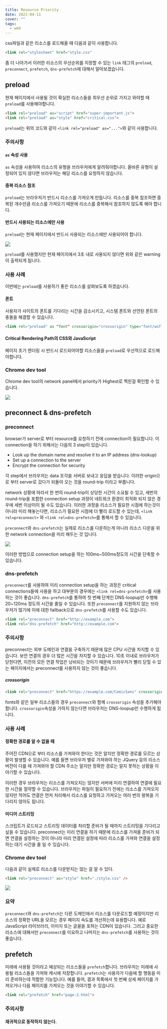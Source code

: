 ```yaml
---
title: Resource Priority
date: 2021-04-11
cover: ""
tags:
  - web
---
```



css파일과 같은 리소스를 로드해올 때 다음과 같이 사용합니다.

```html
<link rel="stylesheet" href="style.css"
```

좀 더 나아가서 이러한 리소스의 우선순위를 지정할 수 있는 `link` 태그의 `preload`, `preconnect`, `prefetch`, `dns-prefetch`에 대해서 알아보겠습니다.

## preload

현재 페이지에서 사용될 것이 확실한 리소스들을 최우선 순위로 가지고 와야할 때 `preload`를 사용해야합니다.

```html
<link rel="preload" as="script" href="super-important.js">
<link rel="preload" as="style" href="critical.css">
```

`preload`는 위의 코드와 같이 `<link rel="preload" as="...">`와 같이 사용합니다.

### 주의사항

#### `as` 속성 사용

`as` 속성을 사용하여 리소스의 유형을 브라우저에게 알려줘야합니다. 올바른 유형이 설정되어 있지 않다면 브라우저는 해당 리소스를 요청하지 않습니다.

#### 중복 리소스 참조

`preload`는 브라우저가 반드시 리소스를 가져오게 만듭니다. 리소스를 중복 참조하면 중복된 개수만큼 리소스를 가져오기 때문에 리소스를 중복해서 참조하지 않도록 해야 합니다.

#### 반드시 사용되는 리소스에만 사용

`preload`는 현재 페이지에서 반드시 사용되는 리소스에만 사용되어야 합니다.

![](/images/preload-warning.png)

`preload`를 사용했지만 현재 페이지에서 3초 내로 사용되지 않다면 위와 같은 warning이 출력되게 됩니다.

### 사용 사례

이번에는 `preload`를 사용하기 좋은 리소스를 살펴보도록 하겠습니다.

#### 폰트

사용자가 사이트의 폰트를 기다리는 시간을 감소시키고, 시스템 폰트와 선언된 폰트의 충돌을 해결할 수 있습니다.

```html
<link rel="preload" as "font" crossorigin="crossorigin" type="font/woff2" href="myfont.woff2">
```

#### Critical Rendering Path의 CSS와 JavaScript

페이지 초기 렌더링 시 반드시 로드되어야할 리소스들을 `preload`로 우선적으로 로드해야합니다.

### Chrome dev tool

Chrome dev tool의 network panel에서 priority가 Highest로 찍힌걸 확인할 수 있습니다.

![](/images/preload-highest.png)

## preconnect & dns-prefetch

### preconnect

browser가 server로 부터 resource를 요청하기 전에 connection이 필요합니다. 이 connection을 하기 위해서는 다음의 3 step이 있습니다.

* Look up the domain name and resolve it to an IP address (dns-lookup)
* Set up a connection to the server
* Encrypt the connection for security

각 step에서 브라우저는 data 조각을 서버로 보내고 응답을 받습니다. 이러한 origin으로 부터 server로 갔다가 되돌아 오는 것을 round-trip 이라고 부릅니다.

network 상황에 따라서 한 번의 round-trip이 상당한 시간이 소요될 수 있고, 세번의 round-trip을 포함한 connection setup 과정이 네트워크 환경이 최적화 되지 않은 경우에 세번 이상이이 될 수도 있습니다. 이러한 과정을 리소스가 필요한 시점에 하는것이 아니라 미리 해놓는다면, 리소스가 필요한 시점에 더 빨리 로드할 수 있는데, `<link rel=preconnect>` 와 `<link rel=dns-prefetch>`를 통해서 할 수 있습니다.

`preconnect`와 `dns-prefetch`는 실제로 리소스를 다운하는게 아니라 리소스 다운을 위한 network connection을 미리 해두는 것 입니다.

![](/images/preconnect.png)

이러한 방법으로 connection setup을 하는 100ms~500ms정도의 시간을 단축할 수 있습니다.

### dns-prefetch

`preconnect`를 사용하여 미리 connection setup을 하는 과정은 critical connections들에 사용을 하고 대부분의 경우에는 `<link rel=dns-prefetch>`를 사용하는 것이 좋습니다. `dns-prefetch`를 통하여 첫 번째 단계인 DNS-loopup만 수행해 20~120ms 정도의 시간을 줄일 수 있습니다.
또한 `preconnect`를 지원하지 않는 브라우저가 많기에 이에 대한 fallback으로 `dns-prefetch`를 사용할 수도 있습니다.

```html
<link rel="preconnect" href="http://example.com">
<link rel="dns-prefetch" href="http://example.com">
```

### 주의사항

preconnect는 외부 도메인과 연결을 구축하기 때문에 많은 CPU 시간을 차지할 수 있습니다. 보안 연결의 경우 더 많은 시간을 차지할 수 있습니다. 10초 이내로 브라우저가 닫힌다면, 이전의 모든 연결 작업은 낭비되는 것이기 때문에 브라우저가 빨리 닫힐 수 있는 페이지에서는 preconnect를 사용하지 않는 것이 좋습니다.

##### crossorigin

```html
<link rel="preconnect" href="https://example.com/ComicSans" crossorigin>
```

fonts와 같은 일부 리소스들의 경우 `preconnect`와 함께 `crossorigin` 속성을 추가해야합니다.
`crossorigin`속성을 가하지 않는다면 브라우저는 DNS-loopup만 수행하게 됩니다.

### 사용 사례

#### 정확한 경로를 알 수 없을 때

주어진 CDN으로 부터 리소스를 가져와야 한다는 것은 알지만 정확한 경로를 모르는 상황이 발생할 수 있습니다. 예를 들면 브라우저 별로 가져와야 하는 JQuery 등의 리소스 버전이 다를 때 가져와야 할 CDN 주소는 알지만 정확한 경로는 알지 못하는 상황을 이야기할 수 있습니다.

이러한 경우 브라우저는 리소스를 가져오지는 않지만 서버에 미리 연결하여 연결에 필요한 시간을 절약할 수 있습니다. 브라우저는 파일이 필요하기 전에는 리소스를 가져오지 않지만 적어도 연결은 먼저 처리해서 리소스를 요청하고 가져오는 여러 번의 왕복을 기다리지 않아도 됩니다.

#### 미디어 스트리밍

스크립트가 로드되고 스트리밍 데이터를 처리할 준비가 될 때까지 스트리밍을 기다리고 싶을 수 있습니다. preconnect는 미리 연결을 하기 때문에 리소스를 가져올 준비가 되면 연결을 설정하는 것이 아니라 미리 연결된 설정에 따라 리소스를 가져와 연결을 설정하는 대기 시간을 줄 일 수 있습니다.

### Chrome dev tool

다음과 같이 실제로 리소스를 다운받지는 않는 걸 알 수 있다.

```html
<link rel="preconnect" as="style" href="./style.css" />
```

![](/images/preconnect-network.png)

### 요약

`preconnect`와 `dns-prefetch`는 다른 도메인에서 리소스를 다운로드할 예정이지만 리소스의 정확한 URL을 모르는 경우 페이지 속도를 개선하는데 유용합니다. 예로 JavaScript 라이브러리, 이미지 또는 글꼴을 포하는 CDN이 있습니다. 그리고 중요한 리소스에 대해서만 `preconnect`를 이요하고 나머지는 `dns-prefetch`를 사용하는 것이 좋습니다.

## prefetch
미래에 사용될 것이라고 예상되는 리소스들을 `prefetch`합니다. 브라우저는 미래에 사용될 리소스들을 가져와 캐시에 저장합니다.
`prefetch`는 사용자가 다음에 할 행동을 미리 준비하는데 적합한 기능입니다. 예를 들어, 결과 목록에서 첫 번째 상세 페이지를 가져오거나 다음 페이지를 가져오는 것을 이야기할 수 있습니다.
```html
<link rel="prefetch" href="page-2.html">
```
### 주의사항
#### 재귀적으로 동작하지 않는다.
